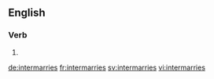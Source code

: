 ==English==

===Verb===
{{head|en}}

# {{en-third-person singular of|intermarry}}

[[de:intermarries]]
[[fr:intermarries]]
[[sv:intermarries]]
[[vi:intermarries]]